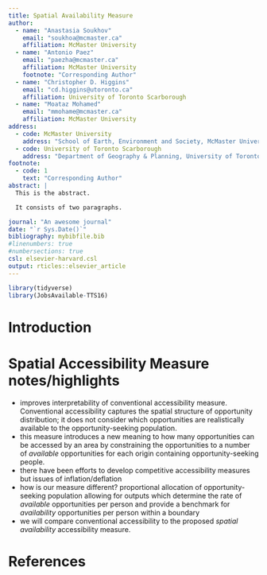 ```yaml
---
title: Spatial Availability Measure
author:
  - name: "Anastasia Soukhov"
    email: "soukhoa@mcmaster.ca"
    affiliation: McMaster University
  - name: "Antonio Paez"
    email: "paezha@mcmaster.ca"
    affiliation: McMaster University
    footnote: "Corresponding Author"
  - name: "Christopher D. Higgins"
    email: "cd.higgins@utoronto.ca"
    affiliation: University of Toronto Scarborough
  - name: "Moataz Mohamed"
    email: "mmohame@mcmaster.ca"
    affiliation: McMaster University
address:
  - code: McMaster University
    address: "School of Earth, Environment and Society, McMaster University, Hamilton, ON, L8S 4K1, Canada"
  - code: University of Toronto Scarborough
    address: "Department of Geography & Planning, University of Toronto Scarborough, 1265 Military Trail, Toronto, ON M1C1A4"
footnote:
  - code: 1
    text: "Corresponding Author"
abstract: |
  This is the abstract.

  It consists of two paragraphs.

journal: "An awesome journal"
date: "`r Sys.Date()`"
bibliography: mybibfile.bib
#linenumbers: true
#numbersections: true
csl: elsevier-harvard.csl
output: rticles::elsevier_article
---
```


```r
library(tidyverse)
library(JobsAvailable-TTS16)
```

# Introduction

# Spatial Accessibility Measure notes/highlights

- improves interpretability of conventional accessibility measure. Conventional accessibility captures the spatial structure of opportunity distribution; it does not consider which opportunities are realistically available to the opportunity-seeking population. 
- this measure introduces a new meaning to how many opportunities can be accessed by an area by constraining the opportunities to a number of _available_ opportunities for each origin containing opportunity-seeking people. 
- there have been efforts to develop competitive accessibility measures but issues of inflation/deflation
- how is our measure different? proportional allocation of opportunity-seeking population allowing for outputs which determine the rate of _available_ opportunities per person and provide a benchmark for _availability_ opportunities per person within a boundary
- we will compare conventional accessibility to the proposed _spatial availability_ accessibility measure. 

References {#references .unnumbered}
==========
